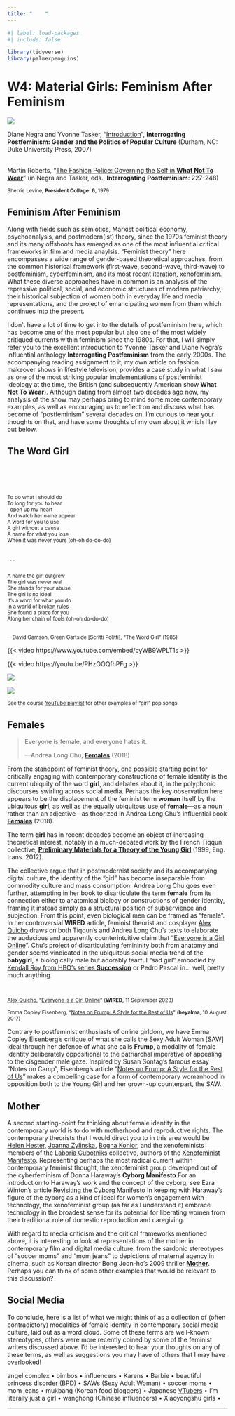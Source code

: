 ```yaml
---
title: "    "
---
```


```r
#| label: load-packages
#| include: false

library(tidyverse)
library(palmerpenguins)
```

# W4: Material Girls: Feminism After Feminism

[![](img/sherrie-levine.jpg)](https://www.davidzwirner.com/news/2025/sherrie-levine-1977-1988){.lightbox}

::: {.column-margin}

Diane Negra and Yvonne Tasker, "[Introduction](pdf/interrogating-postfeminism-intro.pdf)", **Interrogating Postfeminism: Gender and the Politics of Popular Culture** (Durham, NC: Duke University Press, 2007)<br><br>

Martin Roberts, "[The Fashion Police: Governing the Self in **What Not To Wear**](pdf/fashion-police.pdf)" (in Negra and Tasker, eds., **Interrogating Postfeminism**: 227-248)

:::

<small>Sherrie Levine, **President Collage: 6**, 1979</small>

## Feminism After Feminism

Along with fields such as semiotics, Marxist political economy, psychoanalysis, and postmodern(ist) theory, since the 1970s feminist theory and its many offshoots has emerged as one of the most influential critical frameworks in film and media anaylsis. "Feminist theory" here encompasses a wide range of gender-based theoretical approaches, from the common historical framework (first-wave, second-wave, third-wave) to postfeminism, cyberfeminism, and its most recent iteration, [xenofeminism](https://laboriacuboniks.net/manifesto/xenofeminism-a-politics-for-alienation/). What these diverse approaches have in common is an analysis of the repressive political, social, and economic structures of modern patriarchy, their historical subjection of women both in everyday life and media representations, and the project of emancipating women from them which continues into the present.

I don't have a lot of time to get into the details of postfeminism here, which has become one of the most popular but also one of the most widely critiqued currents within feminism since the 1980s. For that, I will simply refer you to the excellent introduction to Yvonne Tasker and Diane Negra's influential anthology **Interrogating Postfeminism** from the early 2000s. The accompanying reading assignment to it, my own article on fashion makeover shows in lifestyle television, provides a case study in what I saw as one of the most striking popular implementations of postfeminist ideology at the time, the British (and subsequently American show **What Not To Wear**). Although dating from almost two decades ago now, my analysis of the show may perhaps bring to mind some more contemporary examples, as well as encouraging us to reflect on and discuss what has become of "postfeminism" several decades on. I'm curious to hear your thoughts on that, and have some thoughts of my own about it which I lay out below.

## The Word Girl

::: {.column-margin}
<br><br><br><br>
<small>To do what I should do\
To long for you to hear\
I open up my heart\
And watch her name appear\
A word for you to use\
A girl without a cause\
A name for what you lose\
When it was never yours (oh-oh do-do-do)<br><br>

. . .<br><br>

A name the girl outgrew\
The girl was never real\
She stands for your abuse\
The girl is no ideal\
It's a word for what you do\
In a world of broken rules\
She found a place for you\
Along her chain of fools (oh-oh do-do-do)<br><br>

---David Gamson, Green Gartside \[Scritti Politti\], "The Word Girl" (1985)
</small>
:::

::: {.content-visible when-format="html"}

{{< video https://www.youtube.com/embed/cyWB9WPLT1s >}}

{{< video https://youtu.be/PHzOOQfhPFg >}}

:::

::: {.content-visible when-format="pdf"}

![](img/word-girl.jpg)

![](img/no-doubt.jpg)
:::

<small>See the course [YouTube playlist](https://youtube.com/playlist?list=PL3uFXkpHLYM7HEYH2Ngow3XQibDur4Vxh&si=ECEyCSIIGVN7R0rD) for other examples of "girl" pop songs.</small>

## Females

>Everyone is female, and everyone hates it.
>
>---Andrea Long Chu, [**Females**](https://www.versobooks.com/en-gb/products/898-females?srsltid=AfmBOoov-sq4z_HU3Ay4Cf7_YmLtDn7V7ZZ0TIkrJeSoFgiLK4OVRqyD) (2018)

From the standpoint of feminist theory, one possible starting point for critically engaging with contemporary constructions of female identity is the current ubiquity of the word **girl**, and debates about it, in the polyphonic discourses swirling across social media. Perhaps the key observation here appears to be the displacement of the feminist term **woman** itself by the ubiquitous **girl**, as well as the equally ubiquitous use of **female**---as a noun rather than an adjective---as theorized in Andrea Long Chu's influential book [**Females**](https://www.versobooks.com/en-gb/products/898-females?srsltid=AfmBOoov-sq4z_HU3Ay4Cf7_YmLtDn7V7ZZ0TIkrJeSoFgiLK4OVRqyD) (2018). 

The term **girl** has in recent decades become an object of increasing theoretical interest, notably in a much-debated work by the French Tiqqun collective, [**Preliminary Materials for a Theory of the Young Girl**](https://mitpress.mit.edu/9781584351085/preliminary-materials-for-a-theory-of-the-young-girl/) (1999, Eng. trans. 2012).

The collective argue that in postmodernist society and its accompanying digital culture, the identity of the "girl" has become inseparable from commodity culture and mass consumption. Andrea Long Chu goes even further, attempting in her book to disarticulate the term **female** from its connection either to anatomical biology or constructions of gender identity, framing it instead simply as a structural position of subservience and subjection. From this point, even biological men can be framed as "female". In her controversial **WIRED** article, feminist theorist and cosplayer [Alex Quicho](https://amfq.xyz) draws on both Tiqqun's and Andrea Long Chu's texts to elaborate the audacious and apparently counterintuitive claim that “[Everyone is a Girl Online](https://www.wired.com/story/girls-online-culture/)”. Chu's project of disarticulating femininity both from anatomy and gender seems vindicated in the ubiquitous social media trend of the **babygirl**, a biologically male but adorably tearful "sad girl" embodied by [Kendall Roy from HBO's series **Succession**](https://www.polygon.com/23711849/succession-babygirl-kendall-roy-jesse-breaking-bad) or Pedro Pascal in... well, pretty much anything.

::: {.column-margin}

<small><br><br>[Alex Quicho](https://amfq.xyz/), “[Everyone is a Girl Online](https://www.wired.com/story/girls-online-culture/)” (**WIRED**, 11 September 2023)<br /><br />Emma Copley Eisenberg, “[Notes on Frump: A Style for the Rest of Us](https://www.heyalma.com/notes-on-frump-a-style-for-the-rest-of-us/)” (**heyalma**, 10 August 2017)</small>

:::

Contrary to postfeminist enthusiasts of online girldom, we have Emma Copley Eisenberg's critique of what she calls the Sexy Adult Woman [SAW] ideal through her defence of what she calls **Frump**, a modality of female identity deliberately oppositional to the patriarchal imperative of appealing to the cisgender male gaze. Inspired by Susan Sontag's famous essay "Notes on Camp", Eisenberg's article “[Notes on Frump: A Style for the Rest of Us](https://www.heyalma.com/notes-on-frump-a-style-for-the-rest-of-us/)” makes a compelling case for a form of contemporary womanhood in opposition both to the Young Girl and her grown-up counterpart, the SAW.

## Mother

A second starting-point for thinking about female identity in the contemporary world is to do with motherhood and reproductive rights. The contemporary theorists that I would direct you to in this area would be [Helen Hester](https://www.uwl.ac.uk/staff/helen-hester), [Joanna Zylinska](http://www.joannazylinska.net/), [Bogna Konior](https://www.bognamk.com/), and the xenofeminists members of the [Laboria Cubotniks](https://laboriacuboniks.net/) collective, authors of the [Xenofeminist Manifesto](https://laboriacuboniks.net/manifesto/xenofeminism-a-politics-for-alienation/). Representing perhaps the most radical current within contemporary feminist thought, the xenofeminist group developed out of the cyberfeminism of Donna Haraway's **Cyborg Manifesto**.[For an introduction to Haraway's work and the concept of the cyborg, see Ezra Winton's article [Revisiting the Cyborg Manifesto](https://ezrawinton.com/revisiting-the-cyborg-manifesto/)]{.aside} In keeping with Haraway's figure of the cyborg as a kind of ideal for women's engagement with technology, the xenofeminist group (as far as I understand it) embrace technology in the broadest sense for its potential for liberating women from their traditional role of domestic reproduction and caregiving.

With regard to media criticism and the critical frameworks mentioned above, it is interesting to look at representations of the mother in contemporary film and digital media culture, from the sardonic stereotypes of "soccer moms" and "mom jeans" to depictions of maternal agency in cinema, such as Korean director Bong Joon-ho's 2009 thriller [**Mother**](https://en.wikipedia.org/wiki/Mother_(2009_film)). Perhaps you can think of some other examples that would be relevant to this discussion?

## Social Media

To conclude, here is a list of what we might think of as a collection of (often contradictory) modalities of female identity in contemporary social media culture, laid out as a word cloud. Some of these terms are well-known stereotypes, others were more recently coined by some of the feminist writers discussed above. I'd be interested to hear your thoughts on any of these terms, as well as suggestions you may have of others that I may have overlooked!

angel complex • bimbos • influencers • Karens • Barbie • beautiful princess disorder (BPD) • SAWs (Sexy Adult Woman) • soccer moms • mom jeans • mukbang (Korean food bloggers) • Japanese [VTubers](https://restofworld.org/2021/vtubers/) • I'm literally just a girl • wanghong (Chinese influencers) • Xiaoyongshu girls •

***